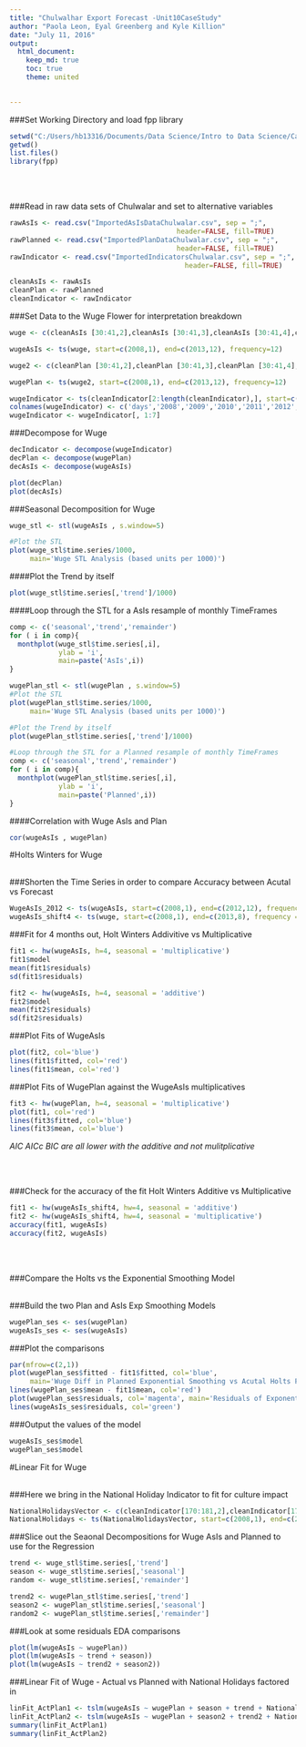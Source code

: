 ---
title: "Chulwalhar Export Forecast -Unit10CaseStudy"
author: "Paola Leon, Eyal Greenberg and Kyle Killion"
date: "July 11, 2016"
output:
  html_document:
    keep_md: true
    toc: true
    theme: united
    

---

###Set Working Directory and load fpp library
```{r}
setwd("C:/Users/hb13316/Documents/Data Science/Intro to Data Science/Case Study 2")
getwd()
list.files()
library(fpp)
```
<br><br>

###Read in raw data sets of Chulwalar and set to alternative variables
```{r}
rawAsIs <- read.csv("ImportedAsIsDataChulwalar.csv", sep = ";", 
                                         header=FALSE, fill=TRUE)
rawPlanned <- read.csv("ImportedPlanDataChulwalar.csv", sep = ";", 
                                         header=FALSE, fill=TRUE)
rawIndicator <- read.csv("ImportedIndicatorsChulwalar.csv", sep = ";", 
                                           header=FALSE, fill=TRUE)

cleanAsIs <- rawAsIs
cleanPlan <- rawPlanned
cleanIndicator <- rawIndicator
```



###Set Data to the Wuge Flower for interpretation breakdown

```{r}
wuge <- c(cleanAsIs [30:41,2],cleanAsIs [30:41,3],cleanAsIs [30:41,4],cleanAsIs [30:41,5],cleanAsIs [30:41,6],cleanAsIs [30:41,7])

wugeAsIs <- ts(wuge, start=c(2008,1), end=c(2013,12), frequency=12)

wuge2 <- c(cleanPlan [30:41,2],cleanPlan [30:41,3],cleanPlan [30:41,4],cleanPlan [30:41,5],cleanPlan [30:41,6],cleanPlan [30:41,7])

wugePlan <- ts(wuge2, start=c(2008,1), end=c(2013,12), frequency=12)

wugeIndicator <- ts(cleanIndicator[2:length(cleanIndicator),], start=c(2008,1), end=c(2013,12), frequency=12)
colnames(wugeIndicator) <- c('days','2008','2009','2010','2011','2012','2013','2014')
wugeIndicator <- wugeIndicator[, 1:7]
```


###Decompose for Wuge
```{r}
decIndicator <- decompose(wugeIndicator)
decPlan <- decompose(wugePlan)
decAsIs <- decompose(wugeAsIs)

plot(decPlan)
plot(decAsIs)
```

###Seasonal Decomposition for Wuge
```{r}
wuge_stl <- stl(wugeAsIs , s.window=5)

#Plot the STL
plot(wuge_stl$time.series/1000,
     main='Wuge STL Analysis (based units per 1000)')
```




####Plot the Trend by itself 
```{r}
plot(wuge_stl$time.series[,'trend']/1000)

```


####Loop through the STL for a AsIs resample of monthly TimeFrames
```{r}
comp <- c('seasonal','trend','remainder')
for ( i in comp){
  monthplot(wuge_stl$time.series[,i],
            ylab = 'i',
            main=paste('AsIs',i))
}
```


```{r}
wugePlan_stl <- stl(wugePlan , s.window=5)
#Plot the STL
plot(wugePlan_stl$time.series/1000,
     main='Wuge STL Analysis (based units per 1000)')

#Plot the Trend by itself 
plot(wugePlan_stl$time.series[,'trend']/1000)

#Loop through the STL for a Planned resample of monthly TimeFrames
comp <- c('seasonal','trend','remainder')
for ( i in comp){
  monthplot(wugePlan_stl$time.series[,i],
            ylab = 'i',
            main=paste('Planned',i))
}
```



####Correlation with Wuge AsIs and Plan

```{r}
cor(wugeAsIs , wugePlan)
```


#Holts Winters for Wuge
<br><br>

###Shorten the Time Series in order to compare Accuracy between Acutal vs Forecast
```{r}
WugeAsIs_2012 <- ts(wugeAsIs, start=c(2008,1), end=c(2012,12), frequency=12)
wugeAsIs_shift4 <- ts(wuge, start=c(2008,1), end=c(2013,8), frequency = 12)
```



###Fit for 4 months out, Holt Winters Addivitive vs Multiplicative
```{r}
fit1 <- hw(wugeAsIs, h=4, seasonal = 'multiplicative')
fit1$model
mean(fit1$residuals)
sd(fit1$residuals)
```


```{r}
fit2 <- hw(wugeAsIs, h=4, seasonal = 'additive')
fit2$model
mean(fit2$residuals)
sd(fit2$residuals)
```

###Plot Fits of WugeAsIs
```{r}
plot(fit2, col='blue')
lines(fit1$fitted, col='red')
lines(fit1$mean, col='red')
```



###Plot Fits of WugePlan against the WugeAsIs multiplicatives
```{r}
fit3 <- hw(wugePlan, h=4, seasonal = 'multiplicative')
plot(fit1, col='red')
lines(fit3$fitted, col='blue')
lines(fit3$mean, col='blue')
```

*AIC AICc BIC are all lower with the additive and not mulitplicative*

<br><br>

###Check for the accuracy of the fit Holt Winters Additive vs Multiplicative
```{r}
fit1 <- hw(wugeAsIs_shift4, hw=4, seasonal = 'additive')
fit2 <- hw(wugeAsIs_shift4, hw=4, seasonal = 'multiplicative')
accuracy(fit1, wugeAsIs)
accuracy(fit2, wugeAsIs)
```

<br><br>

###Compare the Holts vs the Exponential Smoothing Model
<br><br>

###Build the two Plan and AsIs Exp Smoothing Models
```{r}
wugePlan_ses <- ses(wugePlan)
wugeAsIs_ses <- ses(wugeAsIs)
```

###Plot the comparisons
```{r}
par(mfrow=c(2,1))
plot(wugePlan_ses$fitted - fit1$fitted, col='blue',
     main='Wuge Diff in Planned Exponential Smoothing vs Acutal Holts Fit')
lines(wugePlan_ses$mean - fit1$mean, col='red')
plot(wugePlan_ses$residuals, col='magenta', main='Residuals of Exponential Smoothing Planned vs Acutal')
lines(wugeAsIs_ses$residuals, col='green')
```


###Output the values of the model
```{r}
wugeAsIs_ses$model
wugePlan_ses$model
```



#Linear Fit for Wuge
<br><br>

###Here we bring in the National Holiday Indicator to fit for culture impact
```{r}
NationalHolidaysVector <- c(cleanIndicator[170:181,2],cleanIndicator[170:181,3],cleanIndicator[170:181,4],cleanIndicator[170:181,5],cleanIndicator[170:181,6],cleanIndicator[170:181,7])
NationalHolidays <- ts(NationalHolidaysVector, start=c(2008,1), end=c(2013,12), frequency=12)
```


###Slice out the Seaonal Decompositions for Wuge AsIs and Planned to use for the Regression
```{r}
trend <- wuge_stl$time.series[,'trend']
season <- wuge_stl$time.series[,'seasonal']
random <- wuge_stl$time.series[,'remainder']

trend2 <- wugePlan_stl$time.series[,'trend']
season2 <- wugePlan_stl$time.series[,'seasonal']
random2 <- wugePlan_stl$time.series[,'remainder']
```


###Look at some residuals EDA comparisons
```{r}
plot(lm(wugeAsIs ~ wugePlan))
plot(lm(wugeAsIs ~ trend + season))
plot(lm(wugeAsIs ~ trend2 + season2))
```


###Linear Fit of Wuge - Actual vs Planned with National Holidays factored in
```{r}
linFit_ActPlan1 <- tslm(wugeAsIs ~ wugePlan + season + trend + NationalHolidays)
linFit_ActPlan2 <- tslm(wugeAsIs ~ wugePlan + season2 + trend2 + NationalHolidays)
summary(linFit_ActPlan1)
summary(linFit_ActPlan2)
```

